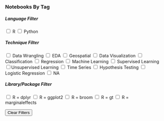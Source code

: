 ### Notebooks By Tag

##### Language Filter

<div id="code-filters" class="tag-filter-container">
  <label><input type="checkbox" value="r"> R</label>
  <label><input type="checkbox" value="python"> Python</label>
</div>

##### Technique Filter

<div id="tag-filters" class="tag-filter-container">
  <label><input type="checkbox" value="data-wrangling"> Data Wrangling</label>
  <label><input type="checkbox" value="eda"> EDA</label>
  <label><input type="checkbox" value="geospatial"> Geospatial</label>
  <label><input type="checkbox" value="data-visualization"> Data Visualization</label>
  <label><input type="checkbox" value="classification"> Classification</label>
  <label><input type="checkbox" value="regression"> Regression</label>
  <label><input type="checkbox" value="machine-learning"> Machine Learning</label>
  <label><input type="checkbox" value="supervised-learning"> Supervised Learning</label>
  <label><input type="checkbox" value="unsupervised-learning">Unsupervised Learning</label>
  <label><input type="checkbox" value="time-series"> Time Series</label>
  <label><input type="checkbox" value="hypothesis-testing"> Hypothesis Testing</label>
  <label><input type="checkbox" value="logistic-regression"> Logistic Regression</label>
  <label><input type="checkbox" value="na"> NA</label>
</div>

##### Library/Package Filter

<div id="library-filters" class="tag-filter-container">
  <label><input type="checkbox" value="dplyr"> R = dplyr</label>
  <label><input type="checkbox" value="ggplot2"> R = ggplot2</label>
  <label><input type="checkbox" value="broom"> R = broom</label>
  <label><input type="checkbox" value="gt"> R = gt</label>
  <label><input type="checkbox" value="marginaleffects"> R = marginaleffects</label>
</div>

<button id="clear-filters">Clear Filters</button>
